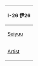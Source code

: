 
{|class="infobox infobox-kai" 
|-
!class="infobox-kai-header-major" colspan=4|I-26 <span lang="ja">伊26</span>
|-
![[Glossary#List of Vessels by Japanese Voice Actresses|Seiyuu]]
|[?? ??] (<span title="??" lang="ja" style="cursor:help;border-bottom:1px dotted;">??</span>)
!Availability
|Event Drop
|-
![[Glossary#List of Vessels by Artist|Artist]]
|[http://www.pixiv.net/member.php?id=29389 Kuu Ro Kuro] (<span lang="ja">くーろくろ</span>)
!Implemented on
|2016-8-12
|}